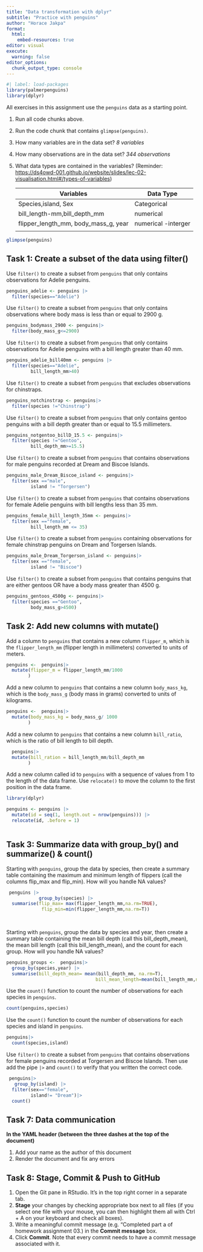 ```yaml
---
title: "Data transformation with dplyr"
subtitle: "Practice with penguins"
author: "Horace Jakpa"
format:
  html:
    embed-resources: true
editor: visual
execute:
  warning: false
editor_options: 
  chunk_output_type: console
---
```


```r
#| label: load-packages
library(palmerpenguins)
library(dplyr)
```

All exercises in this assignment use the `penguins` data as a starting point.

1.  Run all code chunks above.

2.  Run the code chunk that contains `glimpse(penguins)`.

3.  How many variables are in the data set? *8 variables*

4.  How many observations are in the data set? *344 observations*

5.  What data types are contained in the variables? (Reminder: <https://ds4owd-001.github.io/website/slides/lec-02-visualisation.html#/types-of-variables>)

    | Variables                            | Data Type           |
    |--------------------------------------|---------------------|
    | Species,island, Sex                  | Categorical         |
    | bill_length-mm,bill_depth_mm         | numerical           |
    | flipper_length_mm, body_mass_g, year | numerical -interger |
    |                                      |                     |

```r
glimpse(penguins)
```

## Task 1: Create a subset of the data using filter()

Use `filter()` to create a subset from `penguins` that only contains observations for Adelie penguins.

```r
penguins_adelie <- penguins |>
  filter(species=="Adelie")
```

Use `filter()` to create a subset from `penguins` that only contains observations where body mass is less than or equal to 2900 g.

```r
penguins_bodymass_2900 <- penguins|>
  filter(body_mass_g<=2900)
```

Use `filter()` to create a subset from `penguins` that only contains observations for Adelie penguins with a bill length greater than 40 mm.

```r
penguins_adelie_bill40mm <- penguins |>
  filter(species=="Adelie",
         bill_length_mm>40)
```

Use `filter()` to create a subset from `penguins` that excludes observations for chinstraps.

```r
penguins_notchinstrap <- penguins|>
  filter(species !="Chinstrap")
```

Use `filter()` to create a subset from `penguins` that only contains gentoo penguins with a bill depth greater than or equal to 15.5 millimeters.

```r
penguins_notgentoo_billD_15.5 <- penguins|>
  filter(species !="Gentoo",
         bill_depth_mm>=15.5)
```

Use `filter()` to create a subset from `penguins` that contains observations for male penguins recorded at Dream and Biscoe Islands.

```r
penguins_male_Dream_Biscoe_island <- penguins|>
  filter(sex =="male",
         island != "Torgersen")
```

Use `filter()` to create a subset from `penguins` that contains observations for female Adelie penguins with bill lengths less than 35 mm.

```r
penguins_female_bill_length_35mm <- penguins|>
  filter(sex =="female",
         bill_length_mm <= 35)
```

Use `filter()` to create a subset from `penguins` containing observations for female chinstrap penguins on Dream and Torgersen Islands.

```r
penguins_male_Dream_Torgerson_island <- penguins|>
  filter(sex =="female",
         island != "Biscoe")
```

Use `filter()` to create a subset from `penguins` that contains penguins that are either gentoos OR have a body mass greater than 4500 g.

```r
penguins_gentoos_4500g <- penguins|>
  filter(species =="Gentoo",
         body_mass_g>4500)
```

## Task 2: Add new columns with mutate()

Add a column to `penguins` that contains a new column `flipper_m`, which is the `flipper_length_mm` (flipper length in millimeters) converted to units of meters.

```r
penguins <-  penguins|>
  mutate(flipper_m = flipper_length_mm/1000
        )
```

Add a new column to `penguins` that contains a new column `body_mass_kg`, which is the `body_mass_g` (body mass in grams) converted to units of kilograms.

```r
penguins <-  penguins|>
  mutate(body_mass_kg = body_mass_g/ 1000
        )
```

Add a new column to `penguins` that contains a new column `bill_ratio`, which is the ratio of bill length to bill depth.

```r
  penguins|>
  mutate(bill_ration = bill_length_mm/bill_depth_mm
        )
```

Add a new column called id to `penguins` with a sequence of values from 1 to the length of the data frame. Use `relocate()` to move the column to the first position in the data frame.

```r
library(dplyr)

penguins <- penguins |>
  mutate(id = seq(1, length.out = nrow(penguins))) |>
  relocate(id, .before = 1)



```

## Task 3: Summarize data with group_by() and summarize() & count()

Starting with `penguins`, group the data by species, then create a summary table containing the maximum and minimum length of flippers (call the columns flip_max and flip_min). How will you handle NA values?

```r
 penguins |>
            group_by(species) |>
  summarise(flip_max= max(flipper_length_mm,na.rm=TRUE),
             flip_min=min(flipper_length_mm,na.rm=T))
           
    
```

Starting with `penguins`, group the data by species and year, then create a summary table containing the mean bill depth (call this bill_depth_mean), the mean bill length (call this bill_length_mean), and the count for each group. How will you handle NA values?

```r
penguins_groups <-  penguins|>
  group_by(species,year) |>
  summarise(bill_depth_mean= mean(bill_depth_mm, na.rm=T),
                                 bill_mean_length=mean(bill_length_mm,na.rm=T))
```

Use the `count()` function to count the number of observations for each species in `penguins`.

```r
count(penguins,species)
```

Use the `count()` function to count the number of observations for each species and island in `penguins`.

```r
penguins|>
  count(species,island)
```

Use `filter()` to create a subset from `penguins` that contains observations for female penguins recorded at Torgersen and Biscoe Islands. Then use add the pipe `|>` and `count()` to verify that you written the correct code.

```r
 penguins|> 
   group_by(island) |>
  filter(sex=="female",
         island!= "Dream")|>
  count()
```

## Task 7: Data communication

**In the YAML header (between the three dashes at the top of the document)**

1.  Add your name as the author of this document
2.  Render the document and fix any errors

## Task 8: Stage, Commit & Push to GitHub

1.  Open the Git pane in RStudio. It's in the top right corner in a separate tab.
2.  **Stage** your changes by checking appropriate box next to all files (if you select one file with your mouse, you can then highlight them all with Ctrl + A on your keyboard and check all boxes).
3.  Write a meaningful commit message (e.g. "Completed part a of homework assignment 03.) in the **Commit message** box.
4.  Click **Commit**. Note that every commit needs to have a commit message associated with it.
